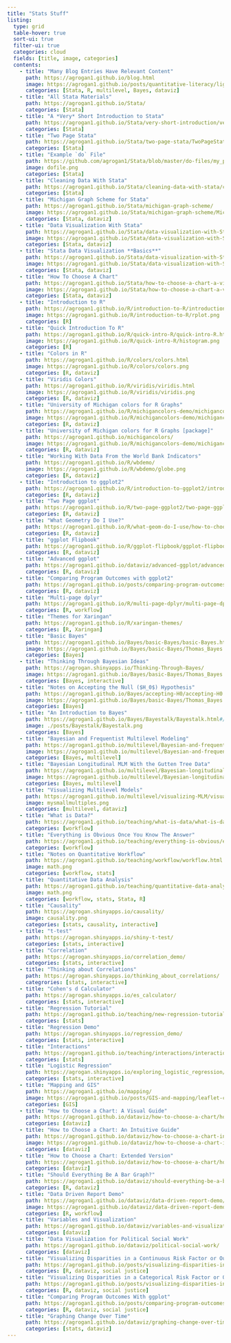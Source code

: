 ```yaml
---
title: "Stats Stuff"
listing:
  type: grid
  table-hover: true
  sort-ui: true
  filter-ui: true
  categories: cloud
  fields: [title, image, categories]
  contents:
    - title: "Many Blog Entries Have Relevant Content"
      path: https://agrogan1.github.io/blog.html
      image: https://agrogan1.github.io/posts/quantitative-literacy/lightbulb-and-clover.png
      categories: [Stata, R, multilevel, Bayes, dataviz]
    - title: "All Stata Materials"
      path: https://agrogan1.github.io/Stata/
      categories: [Stata]
    - title: "A *Very* Short Introduction to Stata"
      path: https://agrogan1.github.io/Stata/very-short-introduction/very-short-introduction.html
      categories: [Stata]
    - title: "Two Page Stata"
      path: https://agrogan1.github.io/Stata/two-page-stata/TwoPageStata.html
      categories: [Stata]
    - title: "Example `do` File"
      path: https://github.com/agrogan1/Stata/blob/master/do-files/my_penguins.do
      image: dofile.png
      categories: [Stata]
    - title: "Cleaning Data With Stata"
      path: https://agrogan1.github.io/Stata/cleaning-data-with-stata/cleaning-data-with-stata.html
      categories: [Stata]
    - title: "Michigan Graph Scheme for Stata"
      path: https://agrogan1.github.io/Stata/michigan-graph-scheme/
      image: https://agrogan1.github.io/Stata/michigan-graph-scheme/MichiganColorsStata3.png
      categories: [Stata, dataviz]
    - title: "Data Visualization With Stata"
      path: https://agrogan1.github.io/Stata/data-visualization-with-Stata/data-visualization-with-Stata.html
      image: https://agrogan1.github.io/Stata/data-visualization-with-Stata/fotolia-small.jpg
      categories: [Stata, dataviz]
    - title: "Stata Data Visualization **Basics**"
      path: https://agrogan1.github.io/Stata/data-visualization-with-Stata-the-basics/data-visualization-with-Stata-the-basics.html
      image: https://agrogan1.github.io/Stata/data-visualization-with-Stata-the-basics/mybar1.png
      categories: [Stata, dataviz]
    - title: "How To Choose A Chart"
      path: https://agrogan1.github.io/Stata/how-to-choose-a-chart-a-visual-guide-with-Stata/how-to-choose-a-chart-a-visual-guide-with-Stata.pdf
      image: https://agrogan1.github.io/Stata/how-to-choose-a-chart-a-visual-guide-with-Stata/how-to-choose-a-chart-a-visual-guide-with-Stata.png
      categories: [Stata, dataviz]
    - title: "Introduction to R"
      path: https://agrogan1.github.io/R/introduction-to-R/introduction-to-R.html
      image: https://agrogan1.github.io/R/introduction-to-R/rplot.png
      categories: [R]
    - title: "Quick Introduction To R"
      path: https://agrogan1.github.io/R/quick-intro-R/quick-intro-R.html
      image: https://agrogan1.github.io/R/quick-intro-R/histogram.png
      categories: [R]
    - title: "Colors in R"
      path: https://agrogan1.github.io/R/colors/colors.html
      image: https://agrogan1.github.io/R/colors/colors.png
      categories: [R, dataviz]
    - title: "Viridis Colors"
      path: https://agrogan1.github.io/R/viridis/viridis.html
      image: https://agrogan1.github.io/R/viridis/viridis.png
      categories: [R, dataviz]
    - title: "University of Michigan colors for R Graphs"
      path: https://agrogan1.github.io/R/michigancolors-demo/michigancolors-demo.html)
      image: https://agrogan1.github.io/R/michigancolors-demo/michigancolors.png
      categories: [R, dataviz]
    - title: "University of Michigan colors for R Graphs [package]"
      path: https://agrogan1.github.io/michigancolors/
      image: https://agrogan1.github.io/R/michigancolors-demo/michigancolors.png
      categories: [R, dataviz]
    - title: "Working With Data From the World Bank Indicators"
      path: https://agrogan1.github.io/R/wbdemo/
      image: https://agrogan1.github.io/R/wbdemo/globe.png
      categories: [R, dataviz]
    - title: "Introduction to ggplot2"
      path: https://agrogan1.github.io/R/introduction-to-ggplot2/introduction-to-ggplot2.html
      categories: [R, dataviz]
    - title: "Two Page ggplot"
      path: https://agrogan1.github.io/R/two-page-ggplot2/two-page-ggplot2.pdf
      categories: [R, dataviz]
    - title: "What Geometry Do I Use?"
      path: https://agrogan1.github.io/R/what-geom-do-I-use/how-to-choose-a-chart-a-visual-guide-GEOMs.pdf
      categories: [R, dataviz]
    - title: "ggplot Flipbook"
      path: https://agrogan1.github.io/R/ggplot-flipbook/ggplot-flipbook.html
      categories: [R, dataviz]
    - title: "Advanced ggplot"
      path: https://agrogan1.github.io/dataviz/advanced-ggplot/advanced-ggplot.html
      categories: [R, dataviz]
    - title: "Comparing Program Outcomes with ggplot2"
      path: https://agrogan1.github.io/posts/comparing-program-outcomes-with-ggplot/
      categories: [R, dataviz]
    - title: "Multi-page dplyr"
      path: https://agrogan1.github.io/R/multi-page-dplyr/multi-page-dplyr.html
      categories: [R, workflow]
    - title: "Themes for Xaringan"
      path: https://agrogan1.github.io/R/xaringan-themes/
      categories: [R, Xaringan]
    - title: "Basic Bayes"
      path: https://agrogan1.github.io/Bayes/basic-Bayes/basic-Bayes.html
      image: https://agrogan1.github.io/Bayes/basic-Bayes/Thomas_Bayes.png
      categories: [Bayes]
    - title: "Thinking Through Bayesian Ideas"
      path: https://agrogan.shinyapps.io/Thinking-Through-Bayes/
      image: https://agrogan1.github.io/Bayes/basic-Bayes/Thomas_Bayes.png
      categories: [Bayes, interactive]
    - title: "Notes on Accepting the Null ($H_0$) Hypothesis"
      path: https://agrogan1.github.io/Bayes/accepting-H0/accepting-H0.html
      image: https://agrogan1.github.io/Bayes/basic-Bayes/Thomas_Bayes.png
      categories: [Bayes]
    - title: "An Introduction to Bayes"
      path: https://agrogan1.github.io/Bayes/Bayestalk/Bayestalk.html#/title-slide
      image: ./posts/Bayestalk/Bayestalk.png
      categories: [Bayes]
    - title: "Bayesian and Frequentist Multilevel Modeling"
      path: https://agrogan1.github.io/multilevel/Bayesian-and-frequentist-MLM/Bayesian-and-frequentist-MLM.html
      image: https://agrogan1.github.io/multilevel/Bayesian-and-frequentist-MLM/multilevel.png
      categories: [Bayes, multilevel]
    - title: "Bayesian Longitudinal MLM With the Gutten Tree Data"
      path: https://agrogan1.github.io/multilevel/Bayesian-longitudinal-mlm/Bayesian-longitudinal-mlm.html
      image: https://agrogan1.github.io/multilevel/Bayesian-longitudinal-mlm/fotolia-small.jpg
      categories: [Bayes, multilevel]
    - title: "Visualizing Multilevel Models"
      path: https://agrogan1.github.io/multilevel/visualizing-MLM/visualizing-MLM.html
      image: mysmallmultiples.png
      categories: [multilevel, dataviz]
    - title: "What is Data?"
      path: https://agrogan1.github.io/teaching/what-is-data/what-is-data.html
      categories: [workflow]
    - title: "Everything is Obvious Once You Know The Answer"
      path: https://agrogan1.github.io/teaching/everything-is-obvious/everything-is-obvious.html
      categories: [workflow]
    - title: "Notes on Quantitative Workflow"
      path: https://agrogan1.github.io/teaching/workflow/workflow.html
      image: math.png
      categories: [workflow, stats]
    - title: "Quantitative Data Analysis"
      path: https://agrogan1.github.io/teaching/quantitative-data-analysis/quantitative-data-analysis.html
      image: math.png
      categories: [workflow, stats, Stata, R]
    - title: "Causality"
      path: https://agrogan.shinyapps.io/causality/
      image: causality.png
      categories: [stats, causality, interactive]
    - title: "t-test"
      path: https://agrogan.shinyapps.io/shiny-t-test/
      categories: [stats, interactive]
    - title: "Correlation"
      path: https://agrogan.shinyapps.io/correlation_demo/
      categories: [stats, interactive]
    - title: "Thinking about Correlations"
      path: https://agrogan.shinyapps.io/thinking_about_correlations/
      categrories: [stats, interactive]
    - title: "Cohen's d Calculator"
      path: https://agrogan.shinyapps.io/es_calculator/
      categories: [stats, interactive]
    - title: "Regression Tutorial" 
      path: https://agrogan1.github.io/teaching/new-regression-tutorial/
      categories: [stats]
    - title: "Regression Demo"
      path: https://agrogan.shinyapps.io/regression_demo/
      categories: [stats, interactive]
    - title: "Interactions"
      path: https://agrogan1.github.io/teaching/interactions/interactions.html
      categories: [stats]
    - title: "Logistic Regression"
      path: https://agrogan.shinyapps.io/exploring_logistic_regression/
      categories: [stats, interactive]
    - title: "Mapping and GIS"
      path: https://agrogan1.github.io/mapping/
      image: https://agrogan1.github.io/posts/GIS-and-mapping/leaflet-capture.png
      categories: [GIS]
    - title: "How to Choose a Chart: A Visual Guide"
      path: https://agrogan1.github.io/dataviz/how-to-choose-a-chart/how-to-choose-a-chart-a-visual-guide.pdf
      categories: [dataviz]
    - title: "How to Choose a Chart: An Intuitive Guide"
      path: https://agrogan1.github.io/dataviz/how-to-choose-a-chart-intuitive/how-to-choose-a-chart-intuitive.html
      image: https://agrogan1.github.io/dataviz/how-to-choose-a-chart-intuitive/intuitive-guide.png
      categories: [dataviz]
    - title: "How to Choose a Chart: Extended Version"
      path: https://agrogan1.github.io/dataviz/how-to-choose-a-chart/how-to-choose-a-chart-v3.html
      categories: [dataviz]
    - title: "Should Everything Be A Bar Graph?"
      path: https://agrogan1.github.io/dataviz/should-everything-be-a-bar-graph/
      categories: [R, dataviz]
    - title: "Data Driven Report Demo"
      path: https://agrogan1.github.io/dataviz/data-driven-report-demo/
      image: https://agrogan1.github.io/dataviz/data-driven-report-demo/scatterplot.png
      categories: [R, workflow]
    - title: "Variables and Visualization"
      path: https://agrogan1.github.io/dataviz/variables-and-visualization/variables-and-visualization.html
      categories: [dataviz]
    - title: "Data Visualization for Political Social Work"
      path: https://agrogan1.github.io/dataviz/political-social-work/
      categories: [dataviz] 
    - title: "Visualizing Disparities in a Continuous Risk Factor or Outcome"
      path: https://agrogan1.github.io/posts/visualizing-disparities-in-a-continuous-outcome.html
      categories: [R, dataviz, social justice]
    - title: "Visualizing Disparities in a Categorical Risk Factor or Outcome"
      path: https://agrogan1.github.io/posts/visualizing-disparities-in-a-categorical-outcome/
      categories: [R, dataviz, social justice]  
    - title: "Comparing Program Outcomes With ggplot"
      path: https://agrogan1.github.io/posts/comparing-program-outcomes-with-ggplot/index.html
      categories: [R, dataviz, social justice]  
    - title: "Graphing Change Over Time"
      path: https://agrogan1.github.io/dataviz/graphing-change-over-time/index.pdf
      categories: [stats, dataviz]
---      
```





